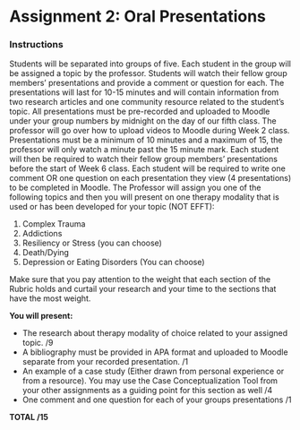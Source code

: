 # Assignment 2: Oral Presentations {.unnumbered}

### Instructions {.unnumbered}

Students will be separated into groups of five. Each student in the group will be assigned a topic by the professor. Students will watch their fellow group members’ presentations and provide a comment or question for each. The presentations will last for 10-15 minutes and will contain information from two research articles and one community resource related to the student’s topic. All presentations must be pre-recorded and uploaded to Moodle under your group numbers by midnight on the day of our fifth class. The professor will go over how to upload videos to Moodle during Week 2 class. Presentations must be a minimum of 10 minutes and a maximum of 15, the professor will only watch a minute past the 15 minute mark.
Each student will then be required to watch their fellow group members’ presentations before the start of Week 6 class. Each student will be required to write one comment OR one question on each presentation they view (4 presentations) to be completed in Moodle.
The Professor will assign you one of the following topics and then you will present on one therapy modality that is used or has been developed for your topic (NOT EFFT):

1. Complex Trauma
2. Addictions
3. Resiliency or Stress (you can choose)
4. Death/Dying
5. Depression or Eating Disorders (You can choose)

Make sure that you pay attention to the weight that each section of the Rubric holds and curtail your research and your time to the sections that have the most weight.

**You will present:**

- The research about therapy modality of choice related to your assigned topic.  /9
- A bibliography must be provided in APA format and uploaded to Moodle separate from your recorded presentation.  /1
- An example of a case study (Either drawn from personal experience or from a resource). You may use the Case Conceptualization Tool from your other assignments as a guiding point for this section as well /4
- One comment and one question for each of your groups presentations /1

**TOTAL /15**
